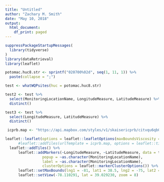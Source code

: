 ```yaml
---
title: "Untitled"
author: "Zachary M. Smith"
date: "May 10, 2018"
output:
  html_document:
    df_print: paged
---
```


```r
suppressPackageStartupMessages(
  library(tidyverse)
)
library(dataRetrieval)
library(leaflet)
```


```r
potomac.huc8.str <- sprintf("020700%02d", seq(1, 11, 1)) %>% 
  paste(collapse = ";")
```

```r
test <- whatWQPsites(huc = potomac.huc8.str)

```

```r
test2 <- test %>% 
  select(MonitoringLocationName, LongitudeMeasure, LatitudeMeasure) %>% 
  distinct()

test3 <- test %>% 
  select(LongitudeMeasure, LatitudeMeasure) %>% 
  distinct()
```

```r
 icprb.map <- "https://api.mapbox.com/styles/v1/skaisericprb/citvqu6qb002p2jo1ig5hnvtk/tiles/256/{z}/{x}/{y}?access_token=pk.eyJ1Ijoic2thaXNlcmljcHJiIiwiYSI6ImNpa2U3cGN1dDAwMnl1cm0yMW94bWNxbDEifQ.pEG_X7fqCAowSN8Xr6rX8g"

leaflet::leaflet(options = leaflet::leafletOptions(maxBoundsViscosity = 1)) %>%
      #leaflet::addTiles(urlTemplate = icprb.map, options = leaflet::tileOptions(minZoom = 7, maxZoom = 18)) %>%
  leaflet::addTiles() %>% 
      leaflet::addMarkers(~LongitudeMeasure, ~LatitudeMeasure, data = test2,
                 popup = ~as.character(MonitoringLocationName),
                 label = ~as.character(MonitoringLocationName),
                 clusterOptions = leaflet::markerClusterOptions()) %>% 
      leaflet::setMaxBounds(lng1 = -81, lat1 = 38.5, lng2 = -75, lat2 = 39.5) %>%
      leaflet::setView(-78.110291, lat = 39.029230, zoom = 8)
```




